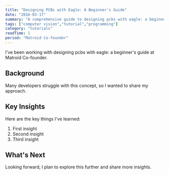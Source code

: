 ```yaml
---
title: "Designing PCBs with Eagle: A Beginner's Guide"
date: "2016-03-17"
summary: "A comprehensive guide to designing pcbs with eagle: a beginner's guide. Learn the fundamentals and best practices."
tags: ["computer vision","tutorial","programming"]
category: "tutorials"
readTime: 1
period: "Matroid Co-founder"
---
```


I've been working with designing pcbs with eagle: a beginner's guide at Matroid Co-founder.

## Background

Many developers struggle with this concept, so I wanted to share my approach.

## Key Insights

Here are the key things I've learned:

1. First insight
2. Second insight
3. Third insight

## What's Next

Looking forward, I plan to explore this further and share more insights.

